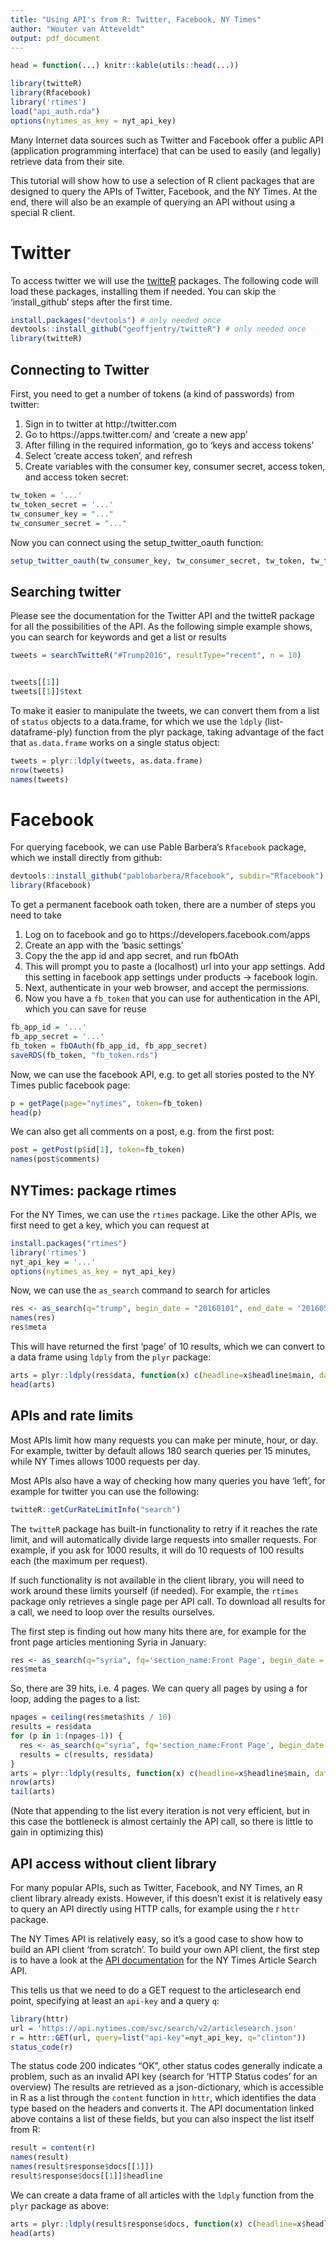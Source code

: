 ```yaml
---
title: "Using API's from R: Twitter, Facebook, NY Times"
author: "Wouter van Atteveldt"
output: pdf_document
---
```


```r
head = function(...) knitr::kable(utils::head(...))
```

```r
library(twitteR)
library(Rfacebook)
library('rtimes')
load("api_auth.rda")
options(nytimes_as_key = nyt_api_key)
```

Many Internet data sources such as Twitter and Facebook offer a public API (application programming interface)
that can be used to easily (and legally) retrieve data from their site.

This tutorial will show how to use a selection of R client packages that are designed to query the APIs of Twitter, 
Facebook, and the NY Times. 
At the end, there will also be an example of querying an API without using a special R client. 

Twitter
=======


To access twitter we will use the [twitteR](http://cran.r-project.org/web/packages/twitteR/index.html) packages. 
The following code will load these packages, installing them if needed.
You can skip the 'install_github' steps after the first time. 

```r
install.packages("devtools") # only needed once
devtools::install_github("geoffjentry/twitteR") # only needed once
library(twitteR)
```

Connecting to Twitter
----

First, you need to get a number of tokens (a kind of passwords) from twitter:

1. Sign in to twitter at http://twitter.com
2. Go to https://apps.twitter.com/ and 'create a new app'
3. After filling in the required information, go to 'keys and access tokens'
4. Select 'create access token', and refresh
5. Create variables with the consumer key, consumer secret, access token, and access token secret:

```r
tw_token = '...'
tw_token_secret = '...'
tw_consumer_key = "..."
tw_consumer_secret = "..."
```


Now you can connect using the setup_twitter_oauth function:

```r
setup_twitter_oauth(tw_consumer_key, tw_consumer_secret, tw_token, tw_token_secret)
```

Searching twitter
----

Please see the documentation for the Twitter API and the twitteR package for all the possibilities of the API. 
As the following simple example shows, you can search for keywords and get a list or results

```r
tweets = searchTwitteR("#Trump2016", resultType="recent", n = 10)


tweets[[1]]
tweets[[1]]$text
```

To make it easier to manipulate the tweets, we can convert them from a list of `status` objects to a data.frame, for which we use the `ldply` (list-dataframe-ply) function from the plyr package, taking advantage of the fact that `as.data.frame` works on a single status object:

```r
tweets = plyr::ldply(tweets, as.data.frame)
nrow(tweets)
names(tweets)
```

Facebook
===

For querying facebook, we can use Pable Barbera's `Rfacebook` package, which we install directly from github:

```r
devtools::install_github("pablobarbera/Rfacebook", subdir="Rfacebook")
library(Rfacebook)
```
To get a permanent facebook oath token, there are a number of steps you need to take

1. Log on to facebook and go to https://developers.facebook.com/apps
2. Create an app with the 'basic settings'
3. Copy the the app id and app secret, and run fbOAth
4. This will prompt you to paste a (localhost) url into your app settings. Add this setting in facebook app settings under products -> facebook login. 
5. Next, authenticate in your web browser, and accept the permissions. 
6. Now you have a `fb_token` that you can use for authentication in the API, which you can save for reuse

```r
fb_app_id = '...'
fb_app_secret = '...'
fb_token = fbOAuth(fb_app_id, fb_app_secret)
saveRDS(fb_token, "fb_token.rds")
```

Now, we can use the facebook API, e.g. to get all stories posted to the NY Times public facebook page:

```r
p = getPage(page="nytimes", token=fb_token)
head(p)
```

We can also get all comments on a post, e.g. from the first post:

```r
post = getPost(p$id[1], token=fb_token)
names(post$comments)
```

## NYTimes: package rtimes

For the NY Times, we can use the `rtimes` package.
Like the other APIs, we first need to get a key, which you can request at 

```r
install.packages("rtimes")
library('rtimes')
nyt_api_key = '...'
options(nytimes_as_key = nyt_api_key)
```

Now, we can use the `as_search` command to search for articles

```r
res <- as_search(q="trump", begin_date = "20160101", end_date = '20160501')
names(res)
res$meta
```

This will have returned the first 'page' of 10 results, which we can convert to a data frame using `ldply` from the `plyr` package:

```r
arts = plyr::ldply(res$data, function(x) c(headline=x$headline$main, date=x$pub_date))
head(arts)
```

## APIs and rate limits

Most APIs limit how many requests you can make per minute, hour, or day.
For example, twitter by default allows 180 search queries per 15 minutes,
while NY Times allows 1000 requests per day. 

Most APIs also have a way of checking how many queries you have 'left',
for example for twitter you can use the following:

```r
twitteR::getCurRateLimitInfo("search")
```

The `twitteR` package has built-in functionality to retry if it reaches the rate limit, 
and will automatically divide large requests into smaller requests.
For example, if you ask for 1000 results, it will do 10 requests of 100 results each (the maximum per request).

If such functionality is not available in the client library, you will need to work around these limits yourself (if needed).
For example, the `rtimes` package only retrieves a single page per API call.
To download all results for a call, we need to loop over the results ourselves. 

The first step is finding out how many hits there are, for example for the front page articles mentioning Syria in January:

```r
res <- as_search(q="syria", fq='section_name:Front Page', begin_date = "20160101", end_date = '20160131')
res$meta
```

So, there are 39 hits, i.e. 4 pages. We can query all pages by using a for loop, adding the pages to a list:

```r
npages = ceiling(res$meta$hits / 10)
results = res$data
for (p in 1:(npages-1)) {
  res <- as_search(q="syria", fq='section_name:Front Page', begin_date = "20160101", end_date = '20160131', page=p)
  results = c(results, res$data)
}
arts = plyr::ldply(results, function(x) c(headline=x$headline$main, date=x$pub_date))
nrow(arts)
tail(arts)
```

(Note that appending to the list every iteration is not very efficient, 
but in this case the bottleneck is almost certainly the API call, so there is little to gain in optimizing this)

## API access without client library

For many popular APIs, such as Twitter, Facebook, and NY Times, an R client library already exists.
However, if this doesn't exist it is relatively easy to query an API directly using HTTP calls,
for example using the r `httr` package.

The NY Times API is relatively easy, so it's a good case to show how to build an API client 'from scratch'.
To build your own API client, the first step is to have a look at the [API documentation](http://developer.nytimes.com/article_search_v2.json) for the NY Times Article Search API.

This tells us that we need to do a GET request to the articlesearch end point, specifying at least an `api-key` and a query `q`:

```r
library(httr)
url = 'https://api.nytimes.com/svc/search/v2/articlesearch.json'
r = httr::GET(url, query=list("api-key"=nyt_api_key, q="clinton"))
status_code(r)
```

The status code 200 indicates "OK", other status codes generally indicate a problem,
such as an invalid API key (search for 'HTTP Status codes' for an overview)
The results are retrieved as a json-dictionary, which is accessible in R as a list through the `content` function in `httr`,
which identifies the data type based on the headers and converts it.
The API documentation linked above contains a list of these fields, but you can also inspect the list itself from R:

```r
result = content(r)
names(result)
names(result$response$docs[[1]])
result$response$docs[[1]]$headline
```

We can create a data frame of all articles with the `ldply` function from the `plyr` package as above:

```r
arts = plyr::ldply(result$response$docs, function(x) c(headline=x$headline$main, date=x$pub_date))
head(arts)
```

